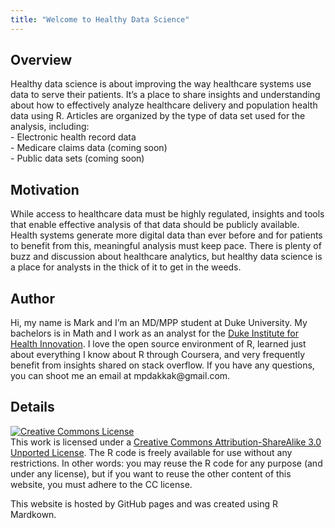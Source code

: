 ```yaml
---
title: "Welcome to Healthy Data Science"
---
```


Overview
----------------
Healthy data science is about improving the way healthcare systems use data to serve their patients. It's a place to share insights and understanding about how to effectively analyze healthcare delivery and population health data using R. Articles are organized by the type of data set used for the analysis, including:  
- Electronic health record data  
- Medicare claims data (coming soon)  
- Public data sets (coming soon)  

Motivation
----------------
While access to healthcare data must be highly regulated, insights and tools that enable effective analysis of that data should be publicly available. Health systems generate more digital data than ever before and for patients to benefit from this, meaningful analysis must keep pace. There is plenty of buzz and discussion about healthcare analytics, but healthy data science is a place for analysts in the thick of it to get in the weeds.  

Author
----------------
Hi, my name is Mark and I'm an MD/MPP student at Duke University. My bachelors is in Math and I work as an analyst for the [Duke Institute for Health Innovation](http://www.dihi.org/). I love the open source environment of R, learned just about everything I know about R through Coursera, and very frequently benefit from insights shared on stack overflow. If you have any questions, you can shoot me an email at mpdakkak@gmail.com.  

Details  
----------------
<a rel="license" href="http://creativecommons.org/licenses/by-sa/3.0/"><img alt="Creative Commons License" style="border-width:0" src="https://i.creativecommons.org/l/by-sa/3.0/88x31.png" /></a><br />This work is licensed under a <a rel="license" href="http://creativecommons.org/licenses/by-sa/3.0/">Creative Commons Attribution-ShareAlike 3.0 Unported License</a>. The R code is freely available for use without any restrictions. In other words: you may reuse the R code for any purpose (and under any license), but if you want to reuse the other content of this website, you must adhere to the CC license.  

This website is hosted by GitHub pages and was created using R Mardkown.  